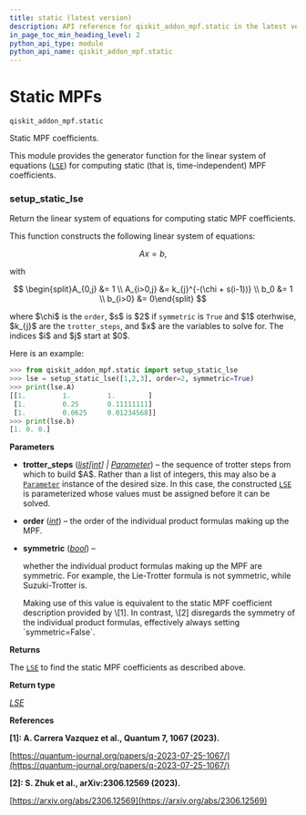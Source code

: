 ```yaml
---
title: static (latest version)
description: API reference for qiskit_addon_mpf.static in the latest version of qiskit-addon-mpf
in_page_toc_min_heading_level: 2
python_api_type: module
python_api_name: qiskit_addon_mpf.static
---
```


<span id="module-qiskit_addon_mpf.static" />

<span id="static-mpfs-qiskit-addon-mpf-static" />

# Static MPFs

`qiskit_addon_mpf.static`

Static MPF coefficients.

This module provides the generator function for the linear system of equations ([`LSE`](costs#lse "qiskit_addon_mpf.costs.LSE")) for computing static (that is, time-independent) MPF coefficients.

### setup\_static\_lse

<Function id="qiskit_addon_mpf.static.setup_static_lse" github="https://github.com/Qiskit/qiskit-addon-mpf/tree/main/qiskit_addon_mpf/static.py#L31-L110" signature="setup_static_lse(trotter_steps, *, order=1, symmetric=False)">
  Return the linear system of equations for computing static MPF coefficients.

  This function constructs the following linear system of equations:

$$
A x = b,
$$

  with

$$
\begin{split}A_{0,j} &= 1 \\
A_{i>0,j} &= k_{j}^{-(\chi + s(i-1))} \\
b_0 &= 1 \\
b_{i>0} &= 0\end{split}
$$

  where \$\chi\$ is the `order`, \$s\$ is \$2\$ if `symmetric` is `True` and \$1\$ oterhwise, \$k\_\{j}\$ are the `trotter_steps`, and \$x\$ are the variables to solve for. The indices \$i\$ and \$j\$ start at \$0\$.

  Here is an example:

  ```python
  >>> from qiskit_addon_mpf.static import setup_static_lse
  >>> lse = setup_static_lse([1,2,3], order=2, symmetric=True)
  >>> print(lse.A)
  [[1.         1.         1.        ]
   [1.         0.25       0.11111111]
   [1.         0.0625     0.01234568]]
  >>> print(lse.b)
  [1. 0. 0.]
  ```

  **Parameters**

  *   **trotter\_steps** ([*list*](https://docs.python.org/3/library/stdtypes.html#list "(in Python v3.13)")*\[*[*int*](https://docs.python.org/3/library/functions.html#int "(in Python v3.13)")*] |* [*Parameter*](https://www.cvxpy.org/api_reference/cvxpy.expressions.html#cvxpy.expressions.constants.parameter.Parameter "(in CVXPY v1.6)")) – the sequence of trotter steps from which to build \$A\$. Rather than a list of integers, this may also be a [`Parameter`](https://www.cvxpy.org/api_reference/cvxpy.expressions.html#cvxpy.expressions.constants.parameter.Parameter "(in CVXPY v1.6)") instance of the desired size. In this case, the constructed [`LSE`](costs#lse "qiskit_addon_mpf.costs.LSE") is parameterized whose values must be assigned before it can be solved.

  *   **order** ([*int*](https://docs.python.org/3/library/functions.html#int "(in Python v3.13)")) – the order of the individual product formulas making up the MPF.

  *   **symmetric** ([*bool*](https://docs.python.org/3/library/functions.html#bool "(in Python v3.13)")) –

      whether the individual product formulas making up the MPF are symmetric. For example, the Lie-Trotter formula is not symmetric, while Suzuki-Trotter is.

        <Admonition title="Note" type="note">
          Making use of this value is equivalent to the static MPF coefficient description provided by \[1]. In contrast, \[2] disregards the symmetry of the individual product formulas, effectively always setting `symmetric=False`.
        </Admonition>

  **Returns**

  The [`LSE`](costs#lse "qiskit_addon_mpf.costs.LSE") to find the static MPF coefficients as described above.

  **Return type**

  [*LSE*](costs#lse "qiskit_addon_mpf.costs.lse.LSE")

  **References**

  **\[1]: A. Carrera Vazquez et al., Quantum 7, 1067 (2023).**

  [https://quantum-journal.org/papers/q-2023-07-25-1067/](https://quantum-journal.org/papers/q-2023-07-25-1067/)

  **\[2]: S. Zhuk et al., arXiv:2306.12569 (2023).**

  [https://arxiv.org/abs/2306.12569](https://arxiv.org/abs/2306.12569)
</Function>

